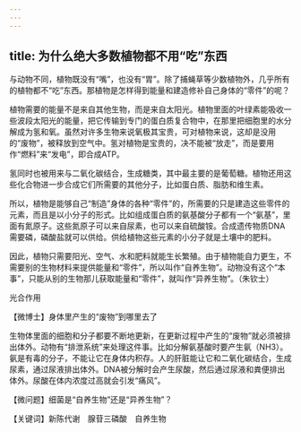 ```yaml
---
---
---
```

title: 为什么绝大多数植物都不用“吃”东西
---




与动物不同，植物既没有“嘴”，也没有“胃”。除了捕蝇草等少数植物外，几乎所有的植物都不“吃”东西。那植物是怎样得到能量和建造修补自己身体的“零件”的呢？

植物需要的能量不是来自其他生物，而是来自太阳光。植物里面的叶绿素能吸收一些波段太阳光的能量，把它传输到专门的蛋白质复合物中，在那里把细胞里的水分解成为氢和氧。虽然对许多生物来说氧极其宝贵，可对植物来说，这却是没用的“废物”，被释放到空气中。氢对植物是宝贵的，决不能被“放走”，而是要用作“燃料”来“发电”，即合成ATP。

氢同时也被用来与二氧化碳结合，生成糖类，其中最主要的是葡萄糖。植物还用这些化合物进一步合成它们所需要的其他分子，比如蛋白质、脂肪和维生素。

所以，植物是能够自己“制造”身体的各种“零件”的，所需要的只是建造这些零件的元素，而且是以小分子的形式。比如组成蛋白质的氨基酸分子都有一个“氨基”，里面有氮原子。这些氮原子可以来自尿素，也可以来自硫酸铵。合成遗传物质DNA需要磷，磷酸盐就可以供给。供给植物这些元素的小分子就是土壤中的肥料。

因此，植物只需要阳光、空气、水和肥料就能生长繁殖。由于植物能自力更生，不需要别的生物材料来提供能量和“零件”，所以叫作“自养生物”。动物没有这个“本事”，只能从别的生物那儿获取能量和“零件”，就叫作“异养生物”。（朱钦士）

光合作用





【微博士】身体里产生的“废物”到哪里去了

生物体里面的细胞和分子都要不断地更新，在更新过程中产生的“废物”就必须被排出体外。动物有“排泄系统”来处理这件事。比如分解氨基酸时要产生氨（NH3）。氨是有毒的分子，不能让它在身体内积存。人的肝脏能让它和二氧化碳结合，生成尿素，通过尿液排出体外。DNA被分解时会产生尿酸，然后通过尿液和粪便排出体外。尿酸在体内浓度过高就会引发“痛风”。

【微问题】细菌是“自养生物”还是“异养生物”？

【关键词】新陈代谢　腺苷三磷酸　自养生物